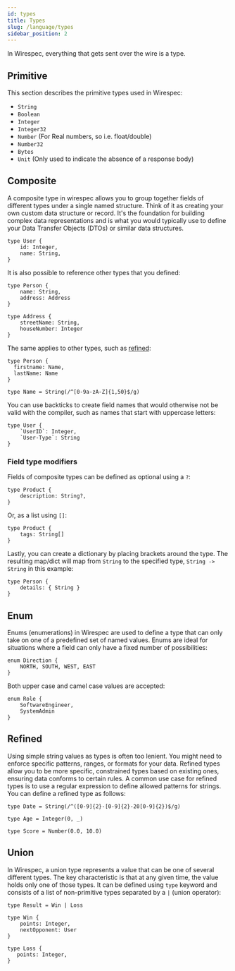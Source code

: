 ```yaml
---
id: types
title: Types
slug: /language/types
sidebar_position: 2
---
```


In Wirespec, everything that gets sent over the wire is a type.

## Primitive

This section describes the primitive types used in Wirespec:

- `String`
- `Boolean`
- `Integer`
- `Integer32`
- `Number` (For Real numbers, so i.e. float/double)
- `Number32`
- `Bytes`
- `Unit` (Only used to indicate the absence of a response body)

## Composite

A composite type in wirespec allows you to group together fields of different types under a single named structure.
Think of it as creating your own custom data structure or record. It's the foundation for building complex data
representations and is what you would typically use to define your Data Transfer Objects (DTOs) or similar data
structures.

```wirespec
type User {
    id: Integer,
    name: String,
}
```

It is also possible to reference other types that you defined:

```wirespec
type Person {
    name: String,
    address: Address
}

type Address {
    streetName: String,
    houseNumber: Integer
}
```

The same applies to other types, such as [refined](#refined):

```wirespec
type Person {
  firstname: Name,
  lastName: Name
}

type Name = String(/^[0-9a-zA-Z]{1,50}$/g)
```

You can use backticks to create field names that would otherwise not be valid with the compiler, such as names that
start with uppercase letters:

```wirespec
type User {
    `UserID`: Integer,
    `User-Type`: String
}
```

### Field type modifiers

Fields of composite types can be defined as optional using a `?`:

```wirespec
type Product {
    description: String?,
}
```

Or, as a list using `[]`:

```wirespec
type Product {
    tags: String[]
}
```

Lastly, you can create a dictionary by placing brackets around the type. The resulting map/dict will map from `String`
to the specified type, `String -> String` in this example:

```wirespec
type Person {
    details: { String }
}
```

## Enum

Enums (enumerations) in Wirespec are used to define a type that can only take on one of a predefined set of named
values. Enums are ideal for situations where a field can only have a fixed number of possibilities:

```wirespec
enum Direction {
    NORTH, SOUTH, WEST, EAST
}
```

Both upper case and camel case values are accepted:

```wirespec
enum Role {
    SoftwareEngineer,
    SystemAdmin
}
```

## Refined

Using simple string values as types is often too lenient. You might need to enforce specific patterns, ranges, or
formats for your data. Refined types allow you to be more specific, constrained types based on existing ones, ensuring
data conforms to certain rules. A common use case for refined types is to use a regular expression to define allowed
patterns for strings. You can define a refined type as follows:

```wirespec
type Date = String(/^([0-9]{2}-[0-9]{2}-20[0-9]{2})$/g)
```

```wirespec
type Age = Integer(0, _)
```

```wirespec
type Score = Number(0.0, 10.0)
```

## Union

In Wirespec, a union type represents a value that can be one of several different types. The key characteristic is that
at any given time, the value holds only one of those types. It can be defined using `type` keyword and consists of a
list of non-primitive types separated by a `|` (union operator):

```wirespec
type Result = Win | Loss

type Win {
    points: Integer,
    nextOpponent: User
}

type Loss {
   points: Integer,
}
```
